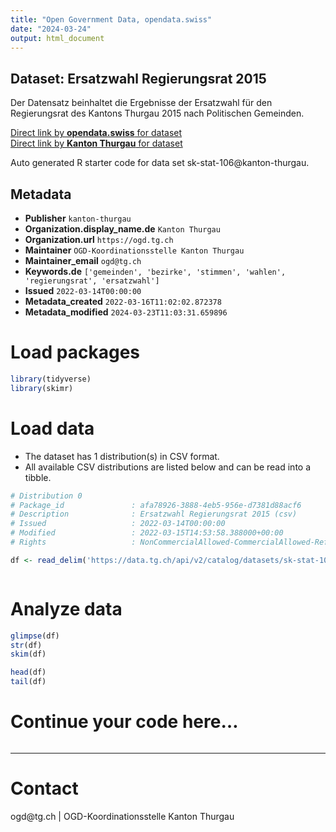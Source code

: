 ```yaml
---
title: "Open Government Data, opendata.swiss"
date: "2024-03-24"
output: html_document
---
```


## Dataset: Ersatzwahl Regierungsrat 2015

Der Datensatz beinhaltet die Ergebnisse der Ersatzwahl für den Regierungsrat des Kantons Thurgau 2015 nach Politischen Gemeinden.

[Direct link by **opendata.swiss** for dataset](https://opendata.swiss/de/dataset/ersatzwahl-regierungsrat-2015)<br>
[Direct link by **Kanton Thurgau** for dataset](https://data.tg.ch/explore/dataset/sk-stat-106/)

Auto generated R starter code for data set sk-stat-106@kanton-thurgau.

## Metadata

- **Publisher** `kanton-thurgau`
- **Organization.display_name.de** `Kanton Thurgau`
- **Organization.url** `https://ogd.tg.ch`
- **Maintainer** `OGD-Koordinationsstelle Kanton Thurgau`
- **Maintainer_email** `ogd@tg.ch`
- **Keywords.de** `['gemeinden', 'bezirke', 'stimmen', 'wahlen', 'regierungsrat', 'ersatzwahl']`
- **Issued** `2022-03-14T00:00:00`
- **Metadata_created** `2022-03-16T11:02:02.872378`
- **Metadata_modified** `2024-03-23T11:03:31.659896`


# Load packages

```r

library(tidyverse)
library(skimr)

```

# Load data

-   The dataset has 1 distribution(s) in CSV format.
-   All available CSV distributions are listed below and can be read into a tibble.

```r

# Distribution 0
# Package_id               : afa78926-3888-4eb5-956e-d7381d88acf6
# Description              : Ersatzwahl Regierungsrat 2015 (csv)
# Issued                   : 2022-03-14T00:00:00
# Modified                 : 2022-03-15T14:53:58.388000+00:00
# Rights                   : NonCommercialAllowed-CommercialAllowed-ReferenceRequired

df <- read_delim('https://data.tg.ch/api/v2/catalog/datasets/sk-stat-106/exports/csv')



```

# Analyze data

```r

glimpse(df)
str(df)
skim(df)

head(df)
tail(df)

```

# Continue your code here...

```r

```

------------------------------------------------------------------------

# Contact

ogd@tg.ch | OGD-Koordinationsstelle Kanton Thurgau
